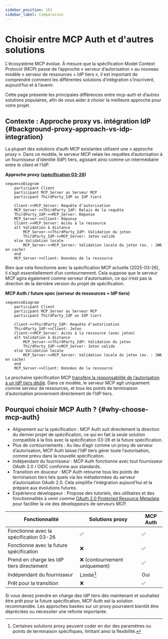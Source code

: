 ```yaml
---
sidebar_position: 101
sidebar_label: Comparaison
---
```


# Choisir entre MCP Auth et d'autres solutions

L'écosystème MCP évolue. À mesure que la spécification Model Context Protocol (MCP) passe de l’approche « serveur d’autorisation » au nouveau modèle « serveur de ressources + IdP tiers », il est important de comprendre comment les différentes solutions d’intégration s’inscrivent, aujourd’hui et à l’avenir.

Cette page présente les principales différences entre mcp-auth et d’autres solutions populaires, afin de vous aider à choisir la meilleure approche pour votre projet.

## Contexte : Approche proxy vs. intégration IdP \{#background-proxy-approach-vs-idp-integration}

La plupart des solutions d’auth MCP existantes utilisent une « approche proxy ». Dans ce modèle, le serveur MCP relaie les requêtes d’autorisation à un fournisseur d’identité (IdP) tiers, agissant ainsi comme un intermédiaire entre le client et l’IdP.

**Approche proxy ([spécification 03-26](https://modelcontextprotocol.io/specification/2025-03-26/basic/authorization))**

```mermaid
sequenceDiagram
    participant Client
    participant MCP_Server as Serveur MCP
    participant ThirdParty_IdP as IdP tiers

    Client->>MCP_Server: Requête d’autorisation
    MCP_Server->>ThirdParty_IdP: Relais de la requête
    ThirdParty_IdP->>MCP_Server: Réponse
    MCP_Server->>Client: Réponse
    Client->>MCP_Server: Accès à la ressource
    alt Validation à distance
        MCP_Server->>ThirdParty_IdP: Validation du jeton
        ThirdParty_IdP->>MCP_Server: Jeton valide
    else Validation locale
        MCP_Server->>MCP_Server: Validation locale du jeton (ex. : JWK en cache)
    end
    MCP_Server->>Client: Données de la ressource
```

Bien que cela fonctionne avec la spécification MCP actuelle (2025-03-26), il s’agit essentiellement d’un contournement. Cela suppose que le serveur MCP agira également comme serveur d’autorisation, ce qui n’est pas la direction de la dernière version du projet de spécification.

**MCP Auth / future spec (serveur de ressources + IdP tiers)**

```mermaid
sequenceDiagram
    participant Client
    participant MCP_Server as Serveur MCP
    participant ThirdParty_IdP as IdP tiers

    Client->>ThirdParty_IdP: Requête d’autorisation
    ThirdParty_IdP->>Client: Jeton
    Client->>MCP_Server: Accès à la ressource (avec jeton)
    alt Validation à distance
        MCP_Server->>ThirdParty_IdP: Validation du jeton
        ThirdParty_IdP->>MCP_Server: Jeton valide
    else Validation locale
        MCP_Server->>MCP_Server: Validation locale du jeton (ex. : JWK en cache)
    end
    MCP_Server->>Client: Données de la ressource
```

La prochaine spécification MCP [transfère la responsabilité de l’autorisation à un IdP tiers dédié](https://github.com/modelcontextprotocol/modelcontextprotocol/issues/205). Dans ce modèle, le serveur MCP agit uniquement comme serveur de ressources, et tous les points de terminaison d’autorisation proviennent directement de l’IdP tiers.

## Pourquoi choisir MCP Auth ? \{#why-choose-mcp-auth}

- Alignement sur la spécification : MCP Auth suit directement la direction du dernier projet de spécification, ce qui en fait la seule solution compatible à la fois avec la spécification 03-26 et la future spécification.
- Plus de contournements : Au lieu d’agir comme un proxy de serveur d’autorisation, MCP Auth laisse l’IdP tiers gérer toute l’autorisation, comme prévu dans la nouvelle spécification.
- Indépendant du fournisseur : MCP Auth fonctionne avec tout fournisseur OAuth 2.0 / OIDC conforme aux standards.
- Transition en douceur : MCP Auth retourne tous les points de terminaison tiers tels quels via les métadonnées du serveur d’autorisation OAuth 2.0. Cela simplifie l’intégration aujourd’hui et la prépare aux évolutions futures.
- Expérience développeur : Propose des tutoriels, des utilitaires et des fonctionnalités à venir comme [OAuth 2.0 Protected Resource Metadata](https://auth.wiki/protected-resource-metadata) pour faciliter la vie des développeurs de serveurs MCP.

| Fonctionnalité                      | Solutions proxy      | MCP Auth |
| ----------------------------------- | -------------------- | -------- |
| Fonctionne avec la spécification 03-26 | ✅                   | ✅       |
| Fonctionne avec la future spécification | ❌                   | ✅       |
| Prend en charge les IdP tiers directement | ❌ (contournement uniquement) | ✅       |
| Indépendant du fournisseur          | Limité[^1]           | Oui      |
| Prêt pour la transition             | ❌                   | ✅       |

Si vous devez prendre en charge des IdP tiers dès maintenant et souhaitez être prêt pour la future spécification, MCP Auth est la solution recommandée. Les approches basées sur un proxy pourraient bientôt être dépréciées ou nécessiter une refonte importante.

[^1]: Certaines solutions proxy peuvent coder en dur des paramètres ou points de terminaison spécifiques, limitant ainsi la flexibilité.
